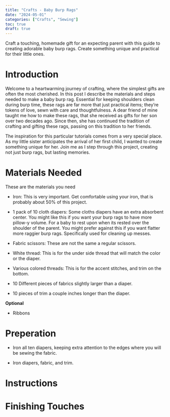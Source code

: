 ```yaml
---
title: "Crafts - Baby Burp Rags"
date: "2024-05-01"
categories: ["Crafts", "Sewing"]
toc: true
draft: true
---
```


Craft a touching, homemade gift for an expecting parent with this guide to creating adorable baby burp rags. Create something unique and practical for their little ones. 

# Introduction 

Welcome to a heartwarming journey of crafting, where the simplest gifts are often the most cherished. In this post I describe the materials and steps needed to make a baby burp rag. Essential for keeping shoulders clean during burp time, these rags are far more that just practical items; they're tokens of love, sewn with care and thoughtfulness. A dear friend of mine taught me how to make these rags, that she received as gifts for her son over two decades ago. Since then, she has continued the tradition of crafting and gifting these rags, passing on this tradition to her friends. 

The inspiration for this particular tutorials comes from a very special place. As my little sister anticipates the arrival of her first child, I wanted to create something unique for her. Join me as I step through this project, creating not just burp rags, but lasting memories. 

# Materials Needed 

These are the materials you need 

* Iron: This is very important. Get comfortable using your iron, that is probably about 50% of this project. 

* 1 pack of 10 cloth diapers:  Some cloths diapers have an extra absorbent center. You might like this if you want your burp rags to have more pillow-y volume. For a baby to rest upon when its rested over the shoulder of the parent.  You might prefer against this if you want flatter more raggier burp rags. Specifically used for cleaning up messes. 

* Fabric scissors: These are not the same a regular scissors. 

* White thread: This is for the under side thread that will match the color or the diaper. 

* Various colored threads: This is for the accent stitches, and trim on the bottom. 

* 10 Different pieces of fabrics slightly larger than a diaper. 

* 10 pieces of trim a couple inches longer than the diaper. 

**Optional**

* Ribbons

# Preperation

* Iron all ten diapers, keeping extra attention to the edges where you will be sewing the fabric. 

* Iron diapers, fabric, and trim. 


# Instructions 


# Finishing Touches 

